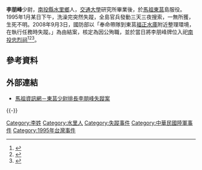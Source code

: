 '''李朋峰'''少尉，[[南投縣|南投縣]][[水里鄉|水里鄉]]人，[[交通大學|交通大學]]研究所畢業後，於[[馬祖列島|馬祖]][[莒光鄉|東莒]]島服役。1995年1月某日下午，洗澡完突然失蹤，全島官兵發動三天三夜搜索，一無所獲，生死不明。2008年9月3日，國防部以「奉命帶隊到東莒[[福正水庫|福正水庫]]附近整理環境，在執行任務時失蹤。」為由結案，核定為因公殉職，並於當日將李朋峰牌位入祀[[忠烈祠_(臺灣)|南投忠烈祠]]<ref>{{cite web |url=http://www.nantou.gov.tw/english/hotnewsdetail.asp?dptid=376480000&catetype=02&cid=2&cid1=254&mcid=40806 |title=李縣長主持忠烈祠入祀及秋祭典禮 本縣殉職少尉李朋峰入祀 |publisher=南投縣政府 |date=2008-09-03 |accessdate=2016-02-21 |archive-date=2017-07-04 |archive-url=https://web.archive.org/web/20170704163917/http://www.nantou.gov.tw/english/hotnewsdetail.asp?dptid=376480000&catetype=02&cid=2&cid1=254&mcid=40806 |dead-url=no }}</ref><ref>{{cite news |url=http://www.rvn.com.tw/?www=info&info=view&view=19042 |title=忠烈祠入祀及秋祭典禮 本縣殉職少尉李朋峰入祀 |author=林家宜 |publisher=台灣正聲新聞網 |date=2008-09-03 |accessdate=2016-02-21 |archive-date=2019-06-12 |archive-url=https://web.archive.org/web/20190612064607/http://www.rvn.com.tw/?www=info&info=view&view=19042 |dead-url=no }}</ref><ref>{{cite news |url=http://www.newstaiwan.com.tw/index.php?menu=newst&ms=4&nnid=27856 |title=投縣殉職少尉李朋峰秋祭入祀 |publisher=台灣好報 |author=陳進昌 |date=2008-09-03 |accessdate=2016-02-21 |archive-date=2019-06-05 |archive-url=https://web.archive.org/web/20190605043118/http://www.newstaiwan.com.tw/index.php?menu=newst&ms=4&nnid=27856 |dead-url=no }}</ref>。

==參考資料==
{{reflist}}

==外部連結==
*[http://www.matsu.idv.tw/print.php?f=13&t=80444&p=1 馬祖資訊網－東莒少尉排長李朋峰失蹤案] {{Wayback|url=http://www.matsu.idv.tw/print.php?f=13&t=80444&p=1 |date=20171224125802 }}
{{-}}
{{中華民國國軍刑事爭議案件}}
{{中华民国小作品}}
[[Category:李姓|Category:李姓]]
[[Category:水里人|Category:水里人]]
[[Category:失蹤事件|Category:失蹤事件]]
[[Category:中華民國陸軍事件|Category:中華民國陸軍事件]]
[[Category:1995年台灣事件|Category:1995年台灣事件]]